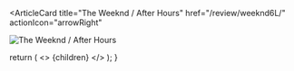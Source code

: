 <ArticleCard
  title="The Weeknd / After Hours"
  href="/review/weeknd6L/"
  actionIcon="arrowRight"
>

![The Weeknd / After Hours](../../images/cd/weeknd6L.jpg)

</ArticleCard>

  return (
    <>
      {children}
    </>
  );
}